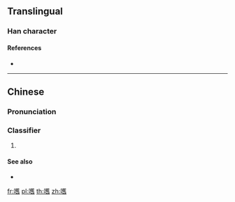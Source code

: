 {{character info/new}}
==Translingual==

===Han character===
{{Han char|rn=30|rad=口|as=18|sn=21|four=|canj=RTOX|ids=⿰口舊}}

====References====
* {{Han ref|kx=0214.280|hdz=10705.150|uh=56BF|ud=22207}}

----

==Chinese==
{{zh-forms}}

===Pronunciation===
{{zh-pron
|c=gau6
|cat=cls
}}

===Classifier===
{{zh-cls}}

# {{lb|zh|Cantonese}} {{zh-classifier|pieces or chunks|cat=y}}
#: {{zh-x|呢{nei1} 嚿 肉|this piece of meat|C}}

====See also====
* {{zh-l|塊}}

[[fr:嚿]]
[[pl:嚿]]
[[th:嚿]]
[[zh:嚿]]